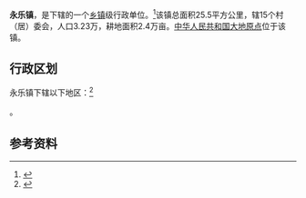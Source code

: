{{中国乡级行政区
|景观照片文件名 = 
|景观照片描述 = 
|汉语拼音 = 
|其他语言 = 
|其他语言名称 = 
|旧称 = 落月镇
|地名出处 = 
|位置图文件名 = 
|位置图描述 = 
|自定义图片= 
|建置时间 = 
|政府驻地 = 
|毗邻 = 
|总面积 = 25.5平方公里
|总人口 = 
|总人口年份 = 
|户籍人口 = 
|户籍人口年份 = 
|常住人口 = 
|常住人口年份 = 
|人口密度 = 
|GDP = 
|GDP年份 = 
|邮政编码 = 
|电话区号 = 29
|官方网站 = 
|网站名称 = 
|61/04/23/101/000}}

'''永乐镇'''，是{{PRC admin/fullname|61/04/23/101/000|3}}下辖的一个[[乡镇|乡镇]]级行政单位。<ref>{{PRC admin/ref sgc|{{PRC admin/parent|61/04/23/101/000}}}}</ref>该镇总面积25.5平方公里，辖15个村（居）委会，人口3.23万，耕地面积2.4万亩。[[中华人民共和国大地原点|中华人民共和国大地原点]]位于该镇。

== 行政区划 ==
永乐镇下辖以下地区：<ref>{{PRC admin/ref sgc|61/04/23/101/000}}</ref>

{{PRC admin/children|61/04/23/101/000}}。

== 参考资料 ==
{{reflist}}

{{行政区划小作品}}
{{PRC admin/navcat|61/04/23/101/000}}